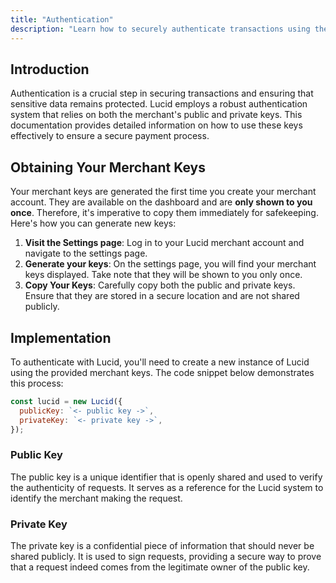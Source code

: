```yaml
---
title: "Authentication"
description: "Learn how to securely authenticate transactions using the merchant’s public and private keys."
---
```


## Introduction

Authentication is a crucial step in securing transactions and ensuring that sensitive data remains protected. Lucid employs a robust authentication system that relies on both the merchant's public and private keys. This documentation provides detailed information on how to use these keys effectively to ensure a secure payment process.

## Obtaining Your Merchant Keys

Your merchant keys are generated the first time you create your merchant account. They are available on the dashboard and are **only shown to you once**. Therefore, it's imperative to copy them immediately for safekeeping. Here's how you can generate new keys:

1. **Visit the Settings page**: Log in to your Lucid merchant account and navigate to the settings page.
2. **Generate your keys**: On the settings page, you will find your merchant keys displayed. Take note that they will be shown to you only once.
3. **Copy Your Keys**: Carefully copy both the public and private keys. Ensure that they are stored in a secure location and are not shared publicly.

## Implementation

To authenticate with Lucid, you'll need to create a new instance of Lucid using the provided merchant keys. The code snippet below demonstrates this process:

```js
const lucid = new Lucid({
  publicKey: `<- public key ->`,
  privateKey: `<- private key ->`,
});
```

### Public Key

The public key is a unique identifier that is openly shared and used to verify the authenticity of requests. It serves as a reference for the Lucid system to identify the merchant making the request.

### Private Key

The private key is a confidential piece of information that should never be shared publicly. It is used to sign requests, providing a secure way to prove that a request indeed comes from the legitimate owner of the public key.
